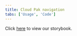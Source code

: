 ```yaml
---
title: Cloud Pak navigation
tabs: ['Usage', 'Code']
---
```


Click <a href="https://pages.github.ibm.com/cloud-integration-design/ide-components/?path=/story/ide-navigation-ide-navigation-component-set--all-components-used-together" 
target="_blank">here</a> to view our storybook.
